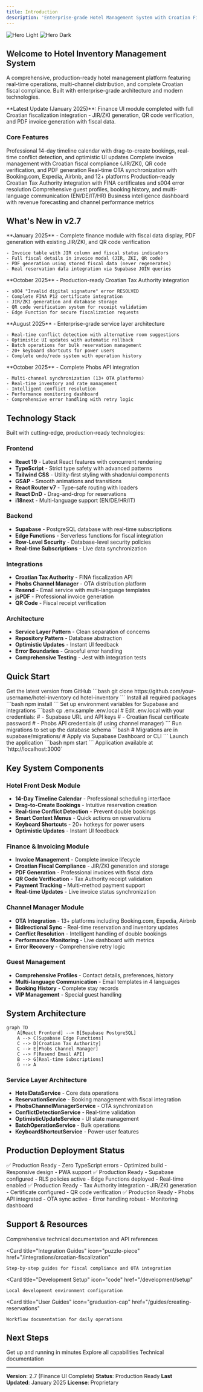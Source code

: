 ```yaml
---
title: Introduction
description: 'Enterprise-grade Hotel Management System with Croatian Fiscal Compliance - Complete solution for modern hotel operations'
---
```


<img
  className="block dark:hidden"
  src="/images/hero-light.png"
  alt="Hero Light"
/>
<img
  className="hidden dark:block"
  src="/images/hero-dark.png"
  alt="Hero Dark"
/>

## Welcome to Hotel Inventory Management System

A comprehensive, production-ready hotel management platform featuring real-time operations, multi-channel distribution, and complete Croatian fiscal compliance. Built with enterprise-grade architecture and modern technologies.

<Note>
**Latest Update (January 2025)**: Finance UI module completed with full Croatian fiscalization integration - JIR/ZKI generation, QR code verification, and PDF invoice generation with fiscal data.
</Note>

### Core Features

<CardGroup cols={2}>
  <Card
    title="Front Desk Operations"
    icon="hotel"
    href="/features/front-desk"
  >
    Professional 14-day timeline calendar with drag-to-create bookings, real-time conflict detection, and optimistic UI updates
  </Card>
  <Card
    title="Finance & Invoicing"
    icon="file-invoice-dollar"
    href="/features/finance"
  >
    Complete invoice management with Croatian fiscal compliance (JIR/ZKI), QR code verification, and PDF generation
  </Card>
  <Card
    title="Channel Manager Integration"
    icon="network-wired"
    href="/features/channel-manager"
  >
    Real-time OTA synchronization with Booking.com, Expedia, Airbnb, and 12+ platforms
  </Card>
  <Card
    title="Croatian Fiscalization"
    icon="receipt"
    href="/integrations/croatian-fiscalization"
  >
    Production-ready Croatian Tax Authority integration with FINA certificates and s004 error resolution
  </Card>
  <Card
    title="Guest Management"
    icon="users"
    href="/features/reservations"
  >
    Comprehensive guest profiles, booking history, and multi-language communication (EN/DE/IT/HR)
  </Card>
  <Card
    title="Advanced Analytics"
    icon="chart-line"
    href="/features/analytics"
  >
    Business intelligence dashboard with revenue forecasting and channel performance metrics
  </Card>
</CardGroup>

## What's New in v2.7

<CardGroup cols={1}>
  <Card title="✅ Finance UI Completion" icon="check-circle">
    **January 2025** - Complete finance module with fiscal data display, PDF generation with existing JIR/ZKI, and QR code verification

    - Invoice table with JIR column and fiscal status indicators
    - Full fiscal details in invoice modal (JIR, ZKI, QR code)
    - PDF generation using stored fiscal data (never regenerates)
    - Real reservation data integration via Supabase JOIN queries
  </Card>

  <Card title="✅ Croatian Fiscalization Complete" icon="certificate">
    **October 2025** - Production-ready Croatian Tax Authority integration

    - s004 "Invalid digital signature" error RESOLVED
    - Complete FINA P12 certificate integration
    - JIR/ZKI generation and database storage
    - QR code verification system for receipt validation
    - Edge Function for secure fiscalization requests
  </Card>

  <Card title="✅ Advanced Backend Integration" icon="server">
    **August 2025** - Enterprise-grade service layer architecture

    - Real-time conflict detection with alternative room suggestions
    - Optimistic UI updates with automatic rollback
    - Batch operations for bulk reservation management
    - 20+ keyboard shortcuts for power users
    - Complete undo/redo system with operation history
  </Card>

  <Card title="✅ Channel Manager Integration" icon="satellite-dish">
    **October 2025** - Complete Phobs API integration

    - Multi-channel synchronization (13+ OTA platforms)
    - Real-time inventory and rate management
    - Intelligent conflict resolution
    - Performance monitoring dashboard
    - Comprehensive error handling with retry logic
  </Card>
</CardGroup>

## Technology Stack

Built with cutting-edge, production-ready technologies:

### Frontend
- **React 19** - Latest React features with concurrent rendering
- **TypeScript** - Strict type safety with advanced patterns
- **Tailwind CSS** - Utility-first styling with shadcn/ui components
- **GSAP** - Smooth animations and transitions
- **React Router v7** - Type-safe routing with loaders
- **React DnD** - Drag-and-drop for reservations
- **i18next** - Multi-language support (EN/DE/HR/IT)

### Backend
- **Supabase** - PostgreSQL database with real-time subscriptions
- **Edge Functions** - Serverless functions for fiscal integration
- **Row-Level Security** - Database-level security policies
- **Real-time Subscriptions** - Live data synchronization

### Integrations
- **Croatian Tax Authority** - FINA fiscalization API
- **Phobs Channel Manager** - OTA distribution platform
- **Resend** - Email service with multi-language templates
- **jsPDF** - Professional invoice generation
- **QR Code** - Fiscal receipt verification

### Architecture
- **Service Layer Pattern** - Clean separation of concerns
- **Repository Pattern** - Database abstraction
- **Optimistic Updates** - Instant UI feedback
- **Error Boundaries** - Graceful error handling
- **Comprehensive Testing** - Jest with integration tests

## Quick Start

<Steps>
  <Step title="Clone Repository">
    Get the latest version from GitHub
    ```bash
    git clone https://github.com/your-username/hotel-inventory
    cd hotel-inventory
    ```
  </Step>

  <Step title="Install Dependencies">
    Install all required packages
    ```bash
    npm install
    ```
  </Step>

  <Step title="Environment Configuration">
    Set up environment variables for Supabase and integrations
    ```bash
    cp .env.sample .env.local
    # Edit .env.local with your credentials:
    # - Supabase URL and API keys
    # - Croatian fiscal certificate password
    # - Phobs API credentials (if using channel manager)
    ```
  </Step>

  <Step title="Database Setup">
    Run migrations to set up the database schema
    ```bash
    # Migrations are in supabase/migrations/
    # Apply via Supabase Dashboard or CLI
    ```
  </Step>

  <Step title="Start Development Server">
    Launch the application
    ```bash
    npm start
    ```
    Application available at `http://localhost:3000`
  </Step>
</Steps>

## Key System Components

### Hotel Front Desk Module
- **14-Day Timeline Calendar** - Professional scheduling interface
- **Drag-to-Create Bookings** - Intuitive reservation creation
- **Real-time Conflict Detection** - Prevent double bookings
- **Smart Context Menus** - Quick actions on reservations
- **Keyboard Shortcuts** - 20+ hotkeys for power users
- **Optimistic Updates** - Instant UI feedback

### Finance & Invoicing Module
- **Invoice Management** - Complete invoice lifecycle
- **Croatian Fiscal Compliance** - JIR/ZKI generation and storage
- **PDF Generation** - Professional invoices with fiscal data
- **QR Code Verification** - Tax Authority receipt validation
- **Payment Tracking** - Multi-method payment support
- **Real-time Updates** - Live invoice status synchronization

### Channel Manager Module
- **OTA Integration** - 13+ platforms including Booking.com, Expedia, Airbnb
- **Bidirectional Sync** - Real-time reservation and inventory updates
- **Conflict Resolution** - Intelligent handling of double bookings
- **Performance Monitoring** - Live dashboard with metrics
- **Error Recovery** - Comprehensive retry logic

### Guest Management
- **Comprehensive Profiles** - Contact details, preferences, history
- **Multi-language Communication** - Email templates in 4 languages
- **Booking History** - Complete stay records
- **VIP Management** - Special guest handling

## System Architecture

```mermaid
graph TD
    A[React Frontend] --> B[Supabase PostgreSQL]
    A --> C[Supabase Edge Functions]
    C --> D[Croatian Tax Authority]
    C --> E[Phobs Channel Manager]
    C --> F[Resend Email API]
    B --> G[Real-time Subscriptions]
    G --> A
```

### Service Layer Architecture
- **HotelDataService** - Core data operations
- **ReservationService** - Booking management with fiscal integration
- **PhobsChannelManagerService** - OTA synchronization
- **ConflictDetectionService** - Real-time validation
- **OptimisticUpdateService** - UI state management
- **BatchOperationService** - Bulk operations
- **KeyboardShortcutService** - Power-user features

## Production Deployment Status

<CardGroup cols={2}>
  <Card title="Frontend" icon="check">
    ✅ Production Ready
    - Zero TypeScript errors
    - Optimized build
    - Responsive design
    - PWA support
  </Card>

  <Card title="Backend" icon="check">
    ✅ Production Ready
    - Supabase configured
    - RLS policies active
    - Edge Functions deployed
    - Real-time enabled
  </Card>

  <Card title="Croatian Fiscalization" icon="check">
    ✅ Production Ready
    - Tax Authority integration
    - JIR/ZKI generation
    - Certificate configured
    - QR code verification
  </Card>

  <Card title="Channel Manager" icon="check">
    ✅ Production Ready
    - Phobs API integrated
    - OTA sync active
    - Error handling robust
    - Monitoring dashboard
  </Card>
</CardGroup>

## Support & Resources

<CardGroup cols={2}>
  <Card
    title="Documentation"
    icon="book-open"
    href="/technical/architecture"
  >
    Comprehensive technical documentation and API references
  </Card>

  <Card
    title="Integration Guides"
    icon="puzzle-piece"
    href="/integrations/croatian-fiscalization"
  >
    Step-by-step guides for fiscal compliance and OTA integration
  </Card>

  <Card
    title="Development Setup"
    icon="code"
    href="/development/setup"
  >
    Local development environment configuration
  </Card>

  <Card
    title="User Guides"
    icon="graduation-cap"
    href="/guides/creating-reservations"
  >
    Workflow documentation for daily operations
  </Card>
</CardGroup>

## Next Steps

<CardGroup cols={3}>
  <Card title="Quick Start" icon="rocket" href="/quickstart">
    Get up and running in minutes
  </Card>

  <Card title="Features Overview" icon="star" href="/features/hotel-management">
    Explore all capabilities
  </Card>

  <Card title="API Reference" icon="code" href="/technical/api-reference">
    Technical documentation
  </Card>
</CardGroup>

---

**Version**: 2.7 (Finance UI Complete)
**Status**: Production Ready
**Last Updated**: January 2025
**License**: Proprietary
